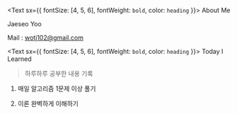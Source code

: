 <Text sx={{ fontSize: [4, 5, 6], fontWeight: `bold`, color: `heading` }}>
  About Me
</Text>

Jaeseo Yoo

Mail : wotj102@gmail.com

<Text sx={{ fontSize: [4, 5, 6], fontWeight: `bold`, color: `heading` }}>
  Today I Learned
</Text>

> 하루하루 공부한 내용 기록 

  1. 매일 알고리즘 1문제 이상 풀기

  2. 이론 완벽하게 이해하기
